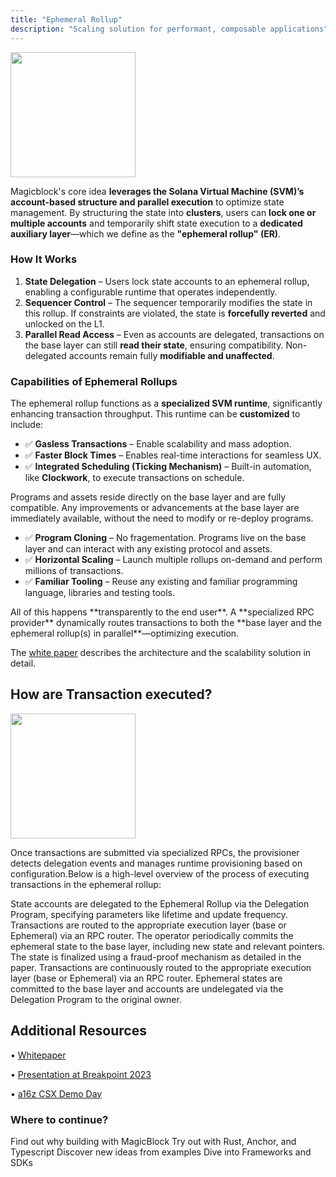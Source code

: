 ```yaml
---
title: "Ephemeral Rollup"
description: "Scaling solution for performant, composable applications"
---
```


<img height="200" src="/images/architecture_overview.png" />

Magicblock's core idea **leverages the Solana Virtual Machine (SVM)’s account-based structure and parallel execution** to optimize state management. By structuring the state into **clusters**, users can **lock one or multiple accounts** and temporarily shift state execution to a **dedicated auxiliary layer**—which we define as the **"ephemeral rollup" (ER)**.

### **How It Works**

1. **State Delegation** – Users lock state accounts to an ephemeral rollup, enabling a configurable runtime that operates independently.
2. **Sequencer Control** – The sequencer temporarily modifies the state in this rollup. If constraints are violated, the state is **forcefully reverted** and unlocked on the L1.
3. **Parallel Read Access** – Even as accounts are delegated, transactions on the base layer can still **read their state**, ensuring compatibility. Non-delegated accounts remain fully **modifiable and unaffected**.

### **Capabilities of Ephemeral Rollups**

The ephemeral rollup functions as a **specialized SVM runtime**, significantly enhancing transaction throughput. This runtime can be **customized** to include:

- ✅ **Gasless Transactions** – Enable scalability and mass adoption.
- ✅ **Faster Block Times** – Enables real-time interactions for seamless UX.
- ✅ **Integrated Scheduling (Ticking Mechanism)** – Built-in automation, like **Clockwork**, to execute transactions on schedule.

Programs and assets reside directly on the base layer and are fully compatible. Any improvements or advancements at the base layer are immediately available, without the need to modify or re-deploy programs.

- ✅ **Program Cloning** – No fragementation. Programs live on the base layer and can interact with any existing protocol and assets.
- ✅ **Horizontal Scaling** – Launch multiple rollups on-demand and perform millions of transactions.
- ✅ **Familiar Tooling** – Reuse any existing and familiar programming language, libraries and testing tools.

<Card title="Seamless User Experience">
  All of this happens **transparently to the end user**. A **specialized RPC
  provider** dynamically routes transactions to both the **base layer and the
  ephemeral rollup(s) in parallel**—optimizing execution.
</Card>

The [white paper](https://arxiv.org/abs/2311.02650) describes the architecture and the scalability solution in detail.

## How are Transaction executed?

<img height="200" src="/images/magicblock-er.png" />

Once transactions are submitted via specialized RPCs, the provisioner detects delegation events and manages runtime provisioning based on configuration.Below is a high-level overview of the process of executing transactions in the ephemeral rollup:

<Steps>
  <Step title="Delegation">
    State accounts are delegated to the Ephemeral Rollup via the Delegation
    Program, specifying parameters like lifetime and update frequency.
  </Step>
  <Step title="Transaction Execution">
    Transactions are routed to the appropriate execution layer (base or
    Ephemeral) via an RPC router.
  </Step>
  <Step title="State Commitment">
    The operator periodically commits the ephemeral state to the base layer,
    including new state and relevant pointers. The state is finalized using a
    fraud-proof mechanism as detailed in the paper.
  </Step>
  <Step title="Continued Transaction Execution">
    Transactions are continuously routed to the appropriate execution layer
    (base or Ephemeral) via an RPC router.
  </Step>
  <Step title="Final Commitment and Undelegation">
    Ephemeral states are committed to the base layer and accounts are
    undelegated via the Delegation Program to the original owner.
  </Step>
</Steps>

## Additional Resources

• [Whitepaper](https://arxiv.org/abs/2311.02650)

• [Presentation at Breakpoint 2023](https://t.co/P8SEeSEb8j)

• [a16z CSX Demo Day](https://www.youtube.com/watch?v=UFUlv-gIBTk)

### Where to continue?

<CardGroup cols={2}>
  <Card
    title="Why MagicBlock?"
    icon="bolt"
    href="/pages/get-started/introduction/why-magicblock"
    iconType="duotone"
  >
    Find out why building with MagicBlock
  </Card>
  <Card
    title="Build"
    icon="hammer"
    href="/pages/get-started/accelerate-your-app/introduction"
    iconType="duotone"
  >
    Try out with Rust, Anchor, and Typescript
  </Card>
  <Card
    title="Examples"
    icon="star"
    href="/pages/get-started/examples/introduction"
    iconType="duotone"
  >
    Discover new ideas from examples
  </Card>
  <Card
    title="Frameworks and SDKs"
    icon="code"
    href="/pages/tools/introduction"
    iconType="duotone"
  >
    Dive into Frameworks and SDKs
  </Card>
</CardGroup>
